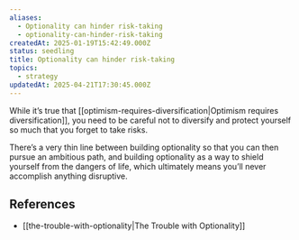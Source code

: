 ```yaml
---
aliases:
  - Optionality can hinder risk-taking
  - optionality-can-hinder-risk-taking
createdAt: 2025-01-19T15:42:49.000Z
status: seedling
title: Optionality can hinder risk-taking
topics:
  - strategy
updatedAt: 2025-04-21T17:30:45.000Z
---
```

While it’s true that [[optimism-requires-diversification|Optimism requires diversification]], you need to be careful not to diversify and protect yourself so much that you forget to take risks.

There’s a very thin line between building optionality so that you can then pursue an ambitious path, and building optionality as a way to shield yourself from the dangers of life, which ultimately means you’ll never accomplish anything disruptive.

## References

- [[the-trouble-with-optionality|The Trouble with Optionality]]
